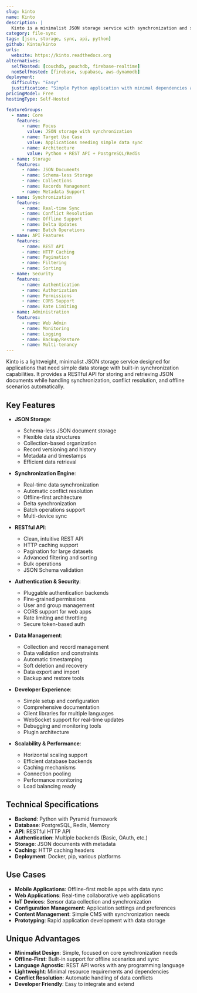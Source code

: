 ```yaml
---
slug: kinto
name: Kinto
description: |
  Kinto is a minimalist JSON storage service with synchronization and sharing abilities. It provides a lightweight, schema-less storage solution with built-in synchronization capabilities, making it ideal for applications that need simple data storage and sync.
category: file-sync
tags: [json, storage, sync, api, python]
github: Kinto/kinto
urls:
  website: https://kinto.readthedocs.org
alternatives:
  selfHosted: [couchdb, pouchdb, firebase-realtime]
  nonSelfHosted: [firebase, supabase, aws-dynamodb]
deployment:
  difficulty: "Easy"
  justification: "Simple Python application with minimal dependencies and straightforward configuration."
pricingModel: Free
hostingType: Self-Hosted

featureGroups:
  - name: Core
    features:
      - name: Focus
        value: JSON storage with synchronization
      - name: Target Use Case
        value: Applications needing simple data sync
      - name: Architecture
        value: Python + REST API + PostgreSQL/Redis
  - name: Storage
    features:
      - name: JSON Documents
      - name: Schema-less Storage
      - name: Collections
      - name: Records Management
      - name: Metadata Support
  - name: Synchronization
    features:
      - name: Real-time Sync
      - name: Conflict Resolution
      - name: Offline Support
      - name: Delta Updates
      - name: Batch Operations
  - name: API Features
    features:
      - name: REST API
      - name: HTTP Caching
      - name: Pagination
      - name: Filtering
      - name: Sorting
  - name: Security
    features:
      - name: Authentication
      - name: Authorization
      - name: Permissions
      - name: CORS Support
      - name: Rate Limiting
  - name: Administration
    features:
      - name: Web Admin
      - name: Monitoring
      - name: Logging
      - name: Backup/Restore
      - name: Multi-tenancy
---
```


Kinto is a lightweight, minimalist JSON storage service designed for applications that need simple data storage with built-in synchronization capabilities. It provides a RESTful API for storing and retrieving JSON documents while handling synchronization, conflict resolution, and offline scenarios automatically.

## Key Features

- **JSON Storage**:

  - Schema-less JSON document storage
  - Flexible data structures
  - Collection-based organization
  - Record versioning and history
  - Metadata and timestamps
  - Efficient data retrieval

- **Synchronization Engine**:

  - Real-time data synchronization
  - Automatic conflict resolution
  - Offline-first architecture
  - Delta synchronization
  - Batch operations support
  - Multi-device sync

- **RESTful API**:

  - Clean, intuitive REST API
  - HTTP caching support
  - Pagination for large datasets
  - Advanced filtering and sorting
  - Bulk operations
  - JSON Schema validation

- **Authentication & Security**:

  - Pluggable authentication backends
  - Fine-grained permissions
  - User and group management
  - CORS support for web apps
  - Rate limiting and throttling
  - Secure token-based auth

- **Data Management**:

  - Collection and record management
  - Data validation and constraints
  - Automatic timestamping
  - Soft deletion and recovery
  - Data export and import
  - Backup and restore tools

- **Developer Experience**:

  - Simple setup and configuration
  - Comprehensive documentation
  - Client libraries for multiple languages
  - WebSocket support for real-time updates
  - Debugging and monitoring tools
  - Plugin architecture

- **Scalability & Performance**:
  - Horizontal scaling support
  - Efficient database backends
  - Caching mechanisms
  - Connection pooling
  - Performance monitoring
  - Load balancing ready

## Technical Specifications

- **Backend**: Python with Pyramid framework
- **Database**: PostgreSQL, Redis, Memory
- **API**: RESTful HTTP API
- **Authentication**: Multiple backends (Basic, OAuth, etc.)
- **Storage**: JSON documents with metadata
- **Caching**: HTTP caching headers
- **Deployment**: Docker, pip, various platforms

## Use Cases

- **Mobile Applications**: Offline-first mobile apps with data sync
- **Web Applications**: Real-time collaborative web applications
- **IoT Devices**: Sensor data collection and synchronization
- **Configuration Management**: Application settings and preferences
- **Content Management**: Simple CMS with synchronization needs
- **Prototyping**: Rapid application development with data storage

## Unique Advantages

- **Minimalist Design**: Simple, focused on core synchronization needs
- **Offline-First**: Built-in support for offline scenarios and sync
- **Language Agnostic**: REST API works with any programming language
- **Lightweight**: Minimal resource requirements and dependencies
- **Conflict Resolution**: Automatic handling of data conflicts
- **Developer Friendly**: Easy to integrate and extend

